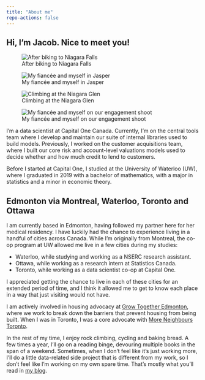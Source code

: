 ```yaml
---
title: "About me"
repo-actions: false
---
```


## Hi, I'm Jacob. Nice to meet you!

::: {layout="[[1,1], [1,1]]"}
![After biking to Niagara Falls](files/go_train_bike.jpg)

![My fiancée and myself in Jasper](files/hiking.jpg)

![Climbing at the Niagara Glen](files/climbing.jpg)

![My fiancée and myself on our engagement shoot](files/engagement.jpg)
:::

I'm a data scientist at Capital One Canada. Currently, I'm on the central tools team where I develop and maintain our suite of internal libraries used to build models. Previously, I worked on the customer acquisitions team, where I built our core risk and account-level valuations models used to decide whether and how much credit to lend to customers.

Before I started at Capital One, I studied at the University of Waterloo (UW), where I graduated in 2019 with a bachelor of mathematics, with a major in statistics and a minor in economic theory.

## Edmonton via Montreal, Waterloo, Toronto and Ottawa

I am currently based in Edmonton, having followed my partner here for her medical residency. I have luckily had the chance to experience living in a handful of cities across Canada. While I'm originally from Montreal, the co-op program at UW allowed me live in a few cities during my studies:

-   Waterloo, while studying and working as a NSERC research assistant.
-   Ottawa, while working as a research intern at Statistics Canada.
-   Toronto, while working as a data scientist co-op at Capital One.

I appreciated getting the chance to live in each of these cities for an extended period of time, and I think it allowed me to get to know each place in a way that just visiting would not have.

I am actively involved in housing advocacy at [Grow Together Edmonton](https://www.gtyeg.ca/), where we work to break down the barriers that prevent housing from being built. When I was in Toronto, I was a core advocate with [More Neighbours Toronto](https://www.moreneighbours.ca).

In the rest of my time, I enjoy rock climbing, cycling and baking bread. A few times a year, I'll go on a reading binge, devouring multiple books in the span of a weekend. Sometimes, when I don't feel like it's just working more, I'll do a little data-related side project that is different from my work, so I don't feel like I'm working on my own spare time. That's mostly what you'll read in [my blog](/blog.qmd).